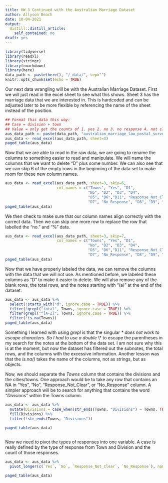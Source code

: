 ```yaml
---
title: HW 3 Continued with the Australian Marriage Dataset
author: Allyson Beach
date: 10-04-2021
output:
  distill::distill_article:
    self_contained: no
draft: yes
---
```



```r
library(tidyverse)
library(readxl)
library(stringr)
library(rmarkdown)
library(here)
data_path <- paste(here(), "/_data/", sep="")
knitr::opts_chunk$set(echo = TRUE)
```

Our next data wrangling will be with the Australian Marriage Dataset. 
First we will just read in the excel sheet to see what this shows. Sheet 3 has the marriage data that we are interested in. This is hardcoded and can be adjusted later to be more flexible by referencing the name of the sheet instead of the position. 


```r
## Format this data this way:
## Case = division + town 
## Value = only get the counts of 1. yes 2. no 3. no response 4. not clear
aus_data_path <- paste(data_path, "australian_marriage_law_postal_survey_2017_-_response_final.xls", sep="")
aus_data <- read_excel(aus_data_path, sheet=3)
paged_table(aus_data)
```

Now that we are able to read in the raw data, we are going to rename the columns to something easier to read and manipulate. We will name the columns that we want to delete "D" plus some number. We can also see that we can skip 6 of the empty rows in the beginning of the data set to make room for these new column names.


```r
aus_data <- read_excel(aus_data_path, sheet=3, skip=6, 
                       col_names = c("Towns", "Yes", "D1", 
                                     "No", "D2", "D3", "D4", 
                                     "D5", "D6","D11", "Response_Not_Clear", 
                                     "D7", "No_Response", "D8", "D9", "D10"))
paged_table(aus_data)
```

We then check to make sure that our column names align correctly with the correct data. Then we can skip one more row to replace the row that labelled the "no." and "%" data. 

```r
aus_data <- read_excel(aus_data_path, sheet=3, skip=7, 
                       col_names = c("Towns", "Yes", "D1", 
                                     "No", "D2", "D3", "D4", 
                                     "D5", "D6","D11", "Response_Not_Clear", 
                                     "D7", "No_Response", "D8", "D9", "D10"))
paged_table(aus_data)
```

Now that we have properly labeled the data, we can remove the columns with the data that we will not use. As mentioned before, we labeled these columns as "D" to make it easier to delete. We will also remove any of the blank rows, the total rows, and the notes starting with "(a)" at the end of the dataset. 

```r
aus_data <- aus_data %>% 
  select(!starts_with("d", ignore.case = TRUE)) %>% 
  filter(!grepl("total", Towns, ignore.case = TRUE)) %>% 
  filter(grepl("^[A-Z]", Towns, ignore.case = TRUE)) %>% 
  filter(!is.na(Towns))
paged_table(aus_data)
```


Something I learned with using *grepl* is that the singular *\* does not work to escape characters. So I had to use a double *\\* to escape the parentheses in my search for the notes at the bottom of the data set. I am not sure why this is at the moment, but now the dataset has filtered out the subnotes, the total rows, and the columns with the excessive information. Another lesson was that the *is.na()* takes the name of the columns, not as strings, but as objects.  


Now, we should separate the *Towns* column that contains the divisions and the cities/towns. One approach would be to take any row that contains an NA in "Yes", "No", "Response_Not_Clear", or "No_Response" column. A simpler approach will be to search for anything that contains the word *"Divisions"* within the Towns column. 

```r

aus_data <- aus_data %>% 
  mutate(Divisions = case_when(str_ends(Towns, "Divisions") ~ Towns, TRUE ~ NA_character_)) %>% 
  fill(Divisions) %>% 
  filter(!str_ends(Towns, "Divisions"))

paged_table(aus_data)
  
```

Now we need to pivot the types of responses into one variable. A case is really defined by the type of response from Town and Division and the count of those responses. 

```r

aus_data <- aus_data %>% 
  pivot_longer(c(`Yes`, `No`, `Response_Not_Clear`, `No_Response`), names_to = "Response", values_to = "Count")

paged_table(aus_data)

```



